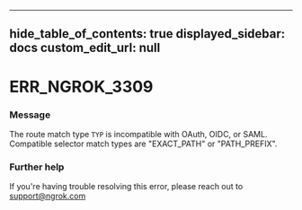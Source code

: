 
---
hide_table_of_contents: true
displayed_sidebar: docs
custom_edit_url: null
---


# ERR_NGROK_3309

### Message
The route match type ``TYP`` is incompatible with OAuth, OIDC, or SAML. Compatible selector match types are "EXACT_PATH" or "PATH_PREFIX".

### Further help
If you're having trouble resolving this error, please reach out to [support@ngrok.com](mailto:support@ngrok.com?subject=Help%20with%20ERR_NGROK_3309)


<ErrorDetails error='err_ngrok_3309' />

